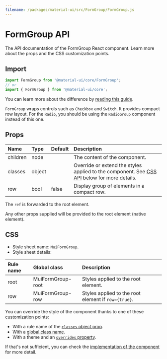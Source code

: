 ```yaml
---
filename: /packages/material-ui/src/FormGroup/FormGroup.js
---
```



<!--- This documentation is automatically generated, do not try to edit it. -->

# FormGroup API

<p className="description">The API documentation of the FormGroup React component. Learn more about the props and the CSS customization points.</p>

## Import

```js
import FormGroup from '@material-ui/core/FormGroup';
// or
import { FormGroup } from '@material-ui/core';
```

You can learn more about the difference by [reading this guide](/guides/minimizing-bundle-size/).

`FormGroup` wraps controls such as `Checkbox` and `Switch`.
It provides compact row layout.
For the `Radio`, you should be using the `RadioGroup` component instead of this one.

## Props

| Name | Type | Default | Description |
|:-----|:-----|:--------|:------------|
| <span className="prop-name">children</span> | <span className="prop-type">node</span> |  | The content of the component. |
| <span className="prop-name">classes</span> | <span className="prop-type">object</span> |  | Override or extend the styles applied to the component. See [CSS API](#css) below for more details. |
| <span className="prop-name">row</span> | <span className="prop-type">bool</span> | <span className="prop-default">false</span> | Display group of elements in a compact row. |

The `ref` is forwarded to the root element.

Any other props supplied will be provided to the root element (native element).

## CSS

- Style sheet name: `MuiFormGroup`.
- Style sheet details:

| Rule name | Global class | Description |
|:-----|:-------------|:------------|
| <span className="prop-name">root</span> | <span className="prop-name">MuiFormGroup-root</span> | Styles applied to the root element.
| <span className="prop-name">row</span> | <span className="prop-name">MuiFormGroup-row</span> | Styles applied to the root element if `row={true}`.

You can override the style of the component thanks to one of these customization points:

- With a rule name of the [`classes` object prop](/customization/components/#overriding-styles-with-classes).
- With a [global class name](/customization/components/#overriding-styles-with-global-class-names).
- With a theme and an [`overrides` property](/customization/globals/#css).

If that's not sufficient, you can check the [implementation of the component](https://github.com/mui-org/material-ui/blob/master/packages/material-ui/src/FormGroup/FormGroup.js) for more detail.

